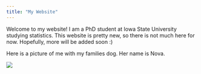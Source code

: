 ```yaml
---
title: "My Website"
---
```

      
Welcome to my website! I am a PhD student at Iowa State University studying statistics. This website is pretty new, so there is not much here for now. Hopefully, more will be added soon :) 

Here is a picture of me with my families dog. Her name is Nova.

![](./images/nova.png)